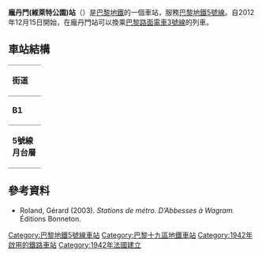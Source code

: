 {{expand|time=2016-02-25T08:20:29+00:00}}
{{no footnotes|time=2016-02-25T08:20:29+00:00}}
{{Infobox station
| name                = 龐丹門站
| symbol_location     = paris
| symbol              = m
| symbol2             = 
| type                = [[巴黎地鐵|巴黎地鐵]]車站
| image               = [[File:Metro_de_Paris_-_Ligne_5_-_Porte_de_Pantin_03.jpg|275px]]
| alt                 = 
| caption             = 
| other_name          = Parc de la Villette
| address             = Av. Jean Jaurès × rue Adolphe Mille<br>194, av. Jean Jaurès<br>212, av. Jean Jaurès<br>Parc de la Villette<br />[[巴黎十九區|巴黎十九區]]
| borough             = [[法蘭西島|法蘭西島]]
| country             = 法國
| iso_region          = FR_scale:2000
| coordinates_display = title
| coordinates_format  = dms
| latd  = 48.88971| latm  = | lats  = | latNS  = 
| longd = 2.39629| longm = | longs = | longEW = 
| coordinates         = 
| owned               = [[RATP|RATP]]
| operator            = [[RATP|RATP]]
| line                = 
| disabled            = 
| zone                = 1
| opened              = {{Start-date|1942年10月12日}}
| closed              = <!-- {{End date|YYYY|MM|DD|df=y}} -->
| services            = 
| map_type            = France Paris
}}
'''龐丹門(維萊特公園)站'''（{{lang-fr|Porte de Pantin}}）是[[巴黎地鐵|巴黎地鐵]]的一個車站，服務[[巴黎地鐵5號線|巴黎地鐵5號線]]。自2012年12月15日開始，在龐丹門站可以換乘[[巴黎路面電車3號線|巴黎路面電車3號線]]的列車。
== 車站結構 ==
{| border=0 cellspacing=0 cellpadding=3
|style="border-bottom:solid 1px gray;border-top:solid 1px gray;" width=50 valign=top|'''街道'''
|-
|style="border-bottom:solid 1px gray;border-top:solid 1px gray;" width=50 valign=top|'''B1'''
|style="border-top:solid 1px gray;border-bottom:solid 1px gray;" width=100 valign=top|夾層
|-
|style="border-bottom:solid 1px gray;" width=50 rowspan=10 valign=top|'''5號線月台層'''
|style="border-bottom:solid 1px gray;" width=100|南行
|style="border-bottom:solid 1px gray;" width=390|{{arrow|L}} [[File:Metro-M.svg|16x16px]][[File:Paris_Metro_5.svg|16x16px]]往[[意大利廣場站_(巴黎地鐵)|意大利廣場]]<small>（[[烏爾克站|烏爾克]]）</small>
|-
|style="border-top:solid 2px black;border-right:solid 2px black;border-left:solid 2px black;border-bottom:solid 2px black;" colspan=2|<center><small>[[島式月台|島式月台]]，左側開門</small></center>
|-
|style="border-bottom:solid 1px gray;" width=100|中央軌道
|style="border-bottom:solid 1px gray;" width=390|無定期服務
|-
|北行
|{{arrow|R}} [[File:Metro-M.svg|16x16px]][[File:Paris_Metro_5.svg|16x16px]]往[[博比尼-巴勃羅·畢卡索站|博比尼-巴勃羅·畢卡索]]<small>（[[奧什站|奧什]]）</small>
|-
|style="border-top:solid 2px black;border-right:solid 2px black;border-left:solid 2px black;border-bottom:solid 1px gray;" colspan=2|<center><small>[[側式月台|側式月台]]，右側開門</small></center>
|}
{{commons category|Porte de Pantin (Paris Metro)}}

==參考資料==
*Roland, Gérard (2003). ''Stations de métro. D’Abbesses à Wagram.'' Éditions Bonneton.

{{巴黎地鐵5號線}}
{{巴黎路面電車3號線}}

{{DEFAULTSORT:Porte de Pantin}}
[[Category:巴黎地鐵5號線車站|Category:巴黎地鐵5號線車站]]
[[Category:巴黎十九區地鐵車站|Category:巴黎十九區地鐵車站]]
[[Category:1942年啟用的鐵路車站|Category:1942年啟用的鐵路車站]]
[[Category:1942年法國建立|Category:1942年法國建立]]